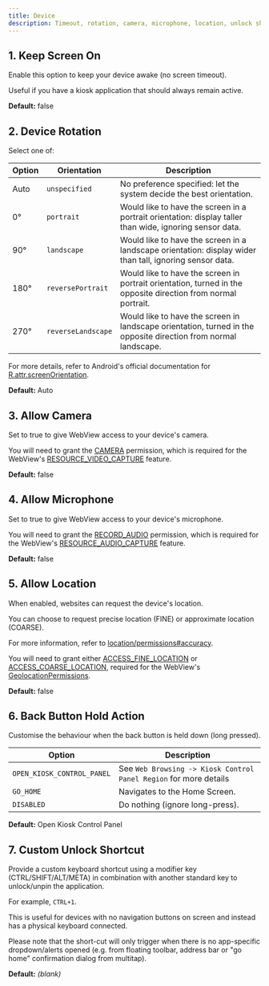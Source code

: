 ```yaml
---
title: Device
description: Timeout, rotation, camera, microphone, location, unlock shortcut
---
```


## 1. Keep Screen On

Enable this option to keep your device awake (no screen timeout).

Useful if you have a kiosk application that should always remain active.

**Default:** false

## 2. Device Rotation

Select one of:

| Option | Orientation        | Description |
|--------|--------------------|-------------|
| Auto   | `unspecified`      | No preference specified: let the system decide the best orientation. |
| 0°     | `portrait`         | Would like to have the screen in a portrait orientation: display taller than wide, ignoring sensor data. |
| 90°    | `landscape`        | Would like to have the screen in a landscape orientation: display wider than tall, ignoring sensor data. |
| 180°   | `reversePortrait`  | Would like to have the screen in portrait orientation, turned in the opposite direction from normal portrait. |
| 270°   | `reverseLandscape` | Would like to have the screen in landscape orientation, turned in the opposite direction from normal landscape. |

For more details, refer to Android's official documentation for [R.attr.screenOrientation](https://developer.android.com/reference/android/R.attr#screenOrientation).

**Default:** Auto

## 3. Allow Camera

Set to true to give WebView access to your device's camera.

You will need to grant the [CAMERA](https://developer.android.com/reference/android/Manifest.permission#CAMERA)
permission, which is required for the WebView's
[RESOURCE_VIDEO_CAPTURE](https://developer.android.com/reference/android/webkit/PermissionRequest#RESOURCE_VIDEO_CAPTURE)
feature.

**Default:** false

## 4. Allow Microphone

Set to true to give WebView access to your device's microphone.

You will need to grant the
[RECORD_AUDIO](https://developer.android.com/reference/android/Manifest.permission#RECORD_AUDIO)
permission, which is required for the WebView's
[RESOURCE_AUDIO_CAPTURE](https://developer.android.com/reference/android/webkit/PermissionRequest#RESOURCE_AUDIO_CAPTURE)
feature.

**Default:** false

## 5. Allow Location

When enabled, websites can request the device's location.

You can choose to request precise location (FINE) or approximate location (COARSE).

For more information, refer to
[location/permissions#accuracy](https://developer.android.com/develop/sensors-and-location/location/permissions#accuracy).

You will need to grant either
[ACCESS_FINE_LOCATION](https://developer.android.com/reference/android/Manifest.permission#ACCESS_FINE_LOCATION)
or
[ACCESS_COARSE_LOCATION](https://developer.android.com/reference/android/Manifest.permission#ACCESS_COARSE_LOCATION),
required for the WebView's
[GeolocationPermissions](https://developer.android.com/reference/android/webkit/GeolocationPermissions).

**Default:** false

## 6. Back Button Hold Action

Customise the behaviour when the back button is held down (long pressed).

| Option                     | Description |
|----------------------------|-------------|
| `OPEN_KIOSK_CONTROL_PANEL` | See `Web Browsing -> Kiosk Control Panel Region` for more details |
| `GO_HOME`                  | Navigates to the Home Screen. |
| `DISABLED`                 | Do nothing (ignore long-press). |

**Default:** Open Kiosk Control Panel

## 7. Custom Unlock Shortcut

Provide a custom keyboard shortcut using a modifier key (CTRL/SHIFT/ALT/META)
in combination with another standard key to unlock/unpin the application.

For example, `CTRL+1`.

This is useful for devices with no navigation buttons on screen and instead
has a physical keyboard connected.

Please note that the short-cut will only trigger when there is no app-specific
dropdown/alerts opened (e.g. from floating toolbar, address bar or "go home"
confirmation dialog from multitap).

**Default:** *(blank)*
